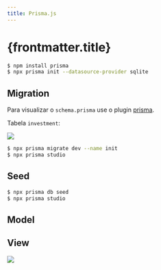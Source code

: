 ```yaml
---
title: Prisma.js
---
```



# {frontmatter.title}

```bash
$ npm install prisma
$ npx prisma init --datasource-provider sqlite
```

<CodeTree src="/codes/expressjs/invest-app-prismajs-simple" githubUrl={true} devContainerUrl={true} />

## Migration

Para visualizar o `schema.prisma` use o plugin [prisma](https://marketplace.visualstudio.com/items?itemName=prisma.prisma).

<CodePreview src="/codes/expressjs/invest-app-prismajs-simple/prisma/schema.prisma" />

Tabela `investment`:

![](/lp2/imgs/expressjs/prismajs-simple/database.png)

<CodePreview src="/codes/expressjs/invest-app-prismajs-simple/.env.example" />

```bash
$ npx prisma migrate dev --name init
$ npx prisma studio
```

## Seed

<CodePreview src="/codes/expressjs/invest-app-prismajs-simple/prisma/seed.js" />

<CodePreview src="/codes/expressjs/invest-app-prismajs-simple/prisma/seeders.json" />

<CodePreview src="/codes/expressjs/invest-app-prismajs-simple/package.json" />

```bash
$ npx prisma db seed
$ npx prisma studio
```

## Model

<CodePreview src="/codes/expressjs/invest-app-prismajs-simple/src/database/database.js" />

<CodePreview src="/codes/expressjs/invest-app-prismajs-simple/src/models/Investment.js" />

## View

![](/lp2/imgs/expressjs/prismajs-simple/preview.png)

<CodePreview src="/codes/expressjs/invest-app-prismajs-simple/public/index.html" />

<CodePreview src="/codes/expressjs/invest-app-prismajs-simple/public/js/main.js" />
